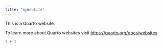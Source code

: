 ```yaml
---
title: "myWebSite"
---
```


This is a Quarto website.

To learn more about Quarto websites visit <https://quarto.org/docs/websites>.

```r
1 + 1
```
